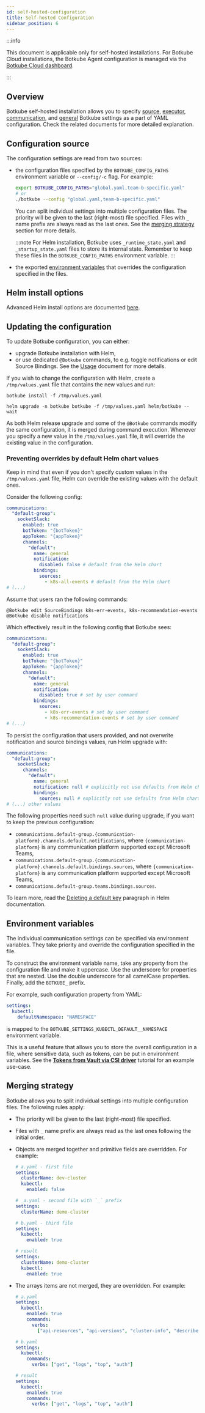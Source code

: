 ```yaml
---
id: self-hosted-configuration
title: Self-hosted Configuration
sidebar_position: 6
---
```


:::info

This document is applicable only for self-hosted installations.
For Botkube Cloud installations, the Botkube Agent configuration is managed via the [Botkube Cloud dashboard](https://app.botkube.io).

:::

## Overview

Botkube self-hosted installation allows you to specify [source](./source), [executor](./executor), [communication](./communication), and [general](./general) Botkube settings as a part of YAML configuration. Check the related documents for more detailed explanation.

## Configuration source

The configuration settings are read from two sources:

- the configuration files specified by the `BOTKUBE_CONFIG_PATHS` environment variable or `--config/-c` flag. For example:

  ```bash
  export BOTKUBE_CONFIG_PATHS="global.yaml,team-b-specific.yaml"
  # or
  ./botkube --config "global.yaml,team-b-specific.yaml"
  ```

  You can split individual settings into multiple configuration files. The priority will be given to the last (right-most) file specified. Files with `_` name prefix are always read as the last ones. See the [merging strategy](#merging-strategy) section for more details.

  :::note
  For Helm installation, Botkube uses `_runtime_state.yaml` and `_startup_state.yaml` files to store its internal state. Remember to keep these files in the `BOTKUBE_CONFIG_PATHS` environment variable.
  :::

- the exported [environment variables](#environment-variables) that overrides the configuration specified in the files.

## Helm install options

Advanced Helm install options are documented [here](helm-chart-parameters).

## Updating the configuration

To update Botkube configuration, you can either:

- upgrade Botkube installation with Helm,
- or use dedicated `@Botkube` commands, to e.g. toggle notifications or edit Source Bindings. See the [Usage](../usage/index.md) document for more details.

If you wish to change the configuration with Helm, create a `/tmp/values.yaml` file that contains the new values and run:


<Tabs groupId="upgrade">
<TabItem value="cli" label="Botkube CLI" default>

```shell
botkube install -f /tmp/values.yaml
```

</TabItem>

<TabItem value="helm" label="Helm CLI">

```shell
helm upgrade -n botkube botkube -f /tmp/values.yaml helm/botkube --wait
```

</TabItem>
</Tabs>

As both Helm release upgrade and some of the `@Botkube` commands modify the same configuration, it is merged during command execution.
Whenever you specify a new value in the `/tmp/values.yaml` file, it will override the existing value in the configuration.

### Preventing overrides by default Helm chart values

Keep in mind that even if you don't specify custom values in the `/tmp/values.yaml` file, Helm can override the existing values with the default ones.

Consider the following config:

```yaml
communications:
  "default-group":
    socketSlack:
      enabled: true
      botToken: "{botToken}"
      appToken: "{appToken}"
      channels:
        "default":
          name: general
          notification:
            disabled: false # default from the Helm chart
          bindings:
            sources:
              - k8s-all-events # default from the Helm chart
# (...)
```

Assume that users ran the following commands:

```
@Botkube edit SourceBindings k8s-err-events, k8s-recommendation-events
@Botkube disable notifications
```

Which effectively result in the following config that Botkube sees:

```yaml
communications:
  "default-group":
    socketSlack:
      enabled: true
      botToken: "{botToken}"
      appToken: "{appToken}"
      channels:
        "default":
          name: general
          notification:
            disabled: true # set by user command
          bindings:
            sources:
              - k8s-err-events # set by user command
              - k8s-recommendation-events # set by user command
# (...)
```

To persist the configuration that users provided, and not overwrite notification and source bindings values, run Helm upgrade with:

```yaml
communications:
  "default-group":
    socketSlack:
      channels:
        "default":
          name: general
          notification: null # explicitly not use defaults from Helm chart
          bindings:
            sources: null # explicitly not use defaults from Helm chart
# (...) other values
```

The following properties need such `null` value during upgrade, if you want to keep the previous configuration:

- `communications.default-group.{communication-platform}.channels.default.notifications`, where `{communication-platform}` is any communication platform supported except Microsoft Teams,
- `communications.default-group.{communication-platform}.channels.default.bindings.sources`, where `{communication-platform}` is any communication platform supported except Microsoft Teams,
- `communications.default-group.teams.bindings.sources`.

To learn more, read the [Deleting a default key](https://helm.sh/docs/chart_template_guide/values_files/#deleting-a-default-key) paragraph in Helm documentation.

## Environment variables

The individual communication settings can be specified via environment variables. They take priority and override the configuration specified in the file.

To construct the environment variable name, take any property from the configuration file and make it uppercase. Use the underscore for properties that are nested. Use the double underscore for all camelCase properties. Finally, add the `BOTKUBE_` prefix.

For example, such configuration property from YAML:

```yaml
settings:
  kubectl:
    defaultNamespace: "NAMESPACE"
```

is mapped to the `BOTKUBE_SETTINGS_KUBECTL_DEFAULT__NAMESPACE` environment variable.

This is a useful feature that allows you to store the overall configuration in a file, where sensitive data, such as tokens, can be put in environment variables. See the [**Tokens from Vault via CSI driver**](./communication/vault-csi/) tutorial for an example use-case.

## Merging strategy

Botkube allows you to split individual settings into multiple configuration files. The following rules apply:

- The priority will be given to the last (right-most) file specified.
- Files with `_` name prefix are always read as the last ones following the initial order.
- Objects are merged together and primitive fields are overridden. For example:

  ```yaml
  # a.yaml - first file
  settings:
    clusterName: dev-cluster
    kubectl:
      enabled: false
  ```

  ```yaml
  # _a.yaml - second file with `_` prefix
  settings:
    clusterName: demo-cluster
  ```

  ```yaml
  # b.yaml - third file
  settings:
    kubectl:
      enabled: true
  ```

  ```yaml
  # result
  settings:
    clusterName: demo-cluster
    kubectl:
      enabled: true
  ```

- The arrays items are not merged, they are overridden. For example:

  ```yaml
  # a.yaml
  settings:
    kubectl:
      enabled: true
      commands:
        verbs:
          ["api-resources", "api-versions", "cluster-info", "describe", "diff", "explain", "get", "logs", "top", "auth"]
  ```

  ```yaml
  # b.yaml
  settings:
    kubectl:
      commands:
        verbs: ["get", "logs", "top", "auth"]
  ```

  ```yaml
  # result
  settings:
    kubectl:
      enabled: true
      commands:
        verbs: ["get", "logs", "top", "auth"]
  ```
